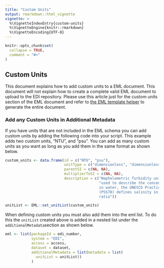 ```yaml
---
title: "Custom Units"
output: rmarkdown::html_vignette
vignette: >
  %\VignetteIndexEntry{custom-units}
  %\VignetteEngine{knitr::rmarkdown}
  %\VignetteEncoding{UTF-8}
---
```


```r
knitr::opts_chunk$set(
  collapse = TRUE,
  comment = "#>"
)
```

## Custom Units 

This document explains how to add custom units to a EML document. This document will not explain how to create a complete valid EML document to upload to the EDI repository. Please use this article just for the custom units section of the EML document and refer to [the EML template helper](https://cvpia-osc.github.io/EMLaide//articles/creating-EML.html) to generate the entire document. 

### Add any Custom Units in Additional Metadata

If you have units that are not included in the EML schema you can add custom units by adding the following code into your script. This example adds two custom units, "NTU", and "psu". You can add as many custom units as you want as long as you add them in the same format as shown below. 
```r
custom_units <- data.frame(id = c("NTU", "psu"),
                           unitType = c("dimensionless", "dimensionless"),
                           parentSI = c(NA, NA),
                           multiplierToSI = c(NA, NA),
                           description = c("Nephelometric Turbidity unit",
                                           "used to describe the concentration of dissolved salts
                                           in water, the UNESCO Practical Salinity Scale of 1978
                                           (PSS78) defines salinity in terms of a conductivity
                                           ratio"))

unitList <- EML::set_unitList(custom_units)
```

When defining custom units you must also add them into the eml list. To do this the `unitList` created above is added in a nested list under the `additionalMetadata`section as shown below. 
```r
eml <- list(packageId = edi_number,
            system = "EDI",
            access = access,
            dataset = dataset,
            additionalMetadata = list(metadata = list(
              unitList = unitList))
            )
```
